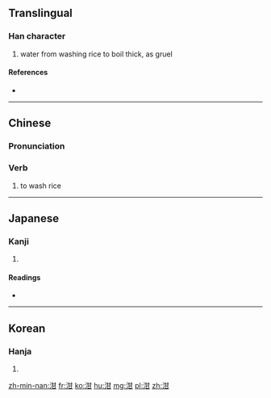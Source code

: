 ==Translingual==

===Han character===
{{Han char|rn=85|rad=水|as=05|sn=8|four=34170|canj=ETM}}

# water from washing rice to boil thick, as gruel

====References====
* {{Han ref|kx=0616.100|dkj=17289|dj=1010.010|hdz=31580.010|uh=6CD4|ud=27860|bh=CCF4|bd=52468}}

----

==Chinese==
{{zh-forms}}

===Pronunciation===
{{zh-pron
|m=gān
|c=gam1
|h=pfs=
|md=
|mn=
|w=
|mc=y
|oc=y
|cat=
}}
{{rfp|lang=wuu|Wu Chinese; "geu"?}}

===Verb===
{{zh-verb}}

# {{cx|Wu|lang=zh}} to wash rice {{attention|wuu|needs checking}}

----

==Japanese==

===Kanji===
{{ja-kanji|grade=|rs=水05}}

# {{defn|lang=ja|sort=水05}}

====Readings====
* {{ja-readings|on=[[かん]] (kan), [[ごん]] (gon)|kun=}}

----

==Korean==

===Hanja===
{{ko-hanja|hangeul=검|eumhun=|rv=geom|mr=kŏm|y=kem}}

# {{defn|lang=ko|sort=水05}}

[[zh-min-nan:泔]]
[[fr:泔]]
[[ko:泔]]
[[hu:泔]]
[[mg:泔]]
[[pl:泔]]
[[zh:泔]]